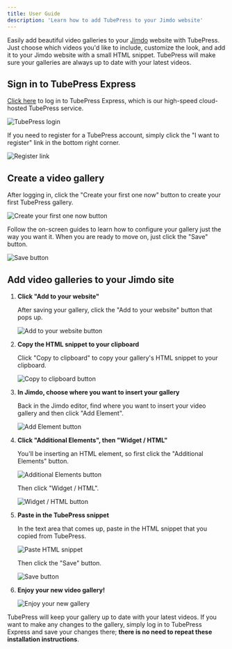 ```yaml
---
title: User Guide
description: 'Learn how to add TubePress to your Jimdo website'
---
```


Easily add beautiful video galleries to your [Jimdo](https://www.jimdo.com/) website with TubePress. Just choose which videos you'd like to include, customize the look, and add it to your Jimdo website with a small HTML snippet. TubePress will make sure your galleries are always up to date with your latest videos.

## Sign in to TubePress Express

[Click here](https://dashboard.tubepress.com/) to log in to TubePress Express, which is our high-speed cloud-hosted TubePress service.

![TubePress login](img/00-login.png)

If you need to register for a TubePress account, simply click the "I want to register" link in the bottom right corner.

![Register link](img/01-register.png)

## Create a video gallery

After logging in, click the "Create your first one now" button to create your first TubePress gallery.

![Create your first one now button](img/02-create-first-gallery.png)
 
Follow the on-screen guides to learn how to configure your gallery just the way you want it. When you are ready to move on, just click the "Save" button.

![Save button](img/03-save-first-gallery.png)

## Add video galleries to your Jimdo site
 
1. **Click "Add to your website"**

    After saving your gallery, click the "Add to your website" button that pops up.

    ![Add to your website button](img/04-add-to-website.png)
 
1. **Copy the HTML snippet to your clipboard**

    Click "Copy to clipboard" to copy your gallery's HTML snippet to your clipboard.

    ![Copy to clipboard button](img/05-copy-snippet.png)
 
1. **In Jimdo, choose where you want to insert your gallery**

    Back in the Jimdo editor, find where you want to insert your video gallery and then click "Add Element".

    ![Add Element button](img/06-choose-location.png)

1. **Click "Additional Elements", then "Widget / HTML"**

    You'll be inserting an HTML element, so first click the "Additional Elements" button.

    ![Additional Elements button](img/07-additional-elements.png)
 
    Then click "Widget / HTML".

    ![Widget / HTML button](img/08-widget-html.png)

1. **Paste in the TubePress snippet**

    In the text area that comes up, paste in the HTML snippet that you copied from TubePress.

    ![Paste HTML snippet](img/09-paste.png)
 
    Then click the "Save" button.

    ![Save button](img/10-save-snippet.png)
 
1. **Enjoy your new video gallery!**

    ![Enjoy your new gallery](img/11-done.png)

TubePress will keep your gallery up to date with your latest videos. If you want to make any changes to the gallery, simply log in to TubePress Express and save your changes there; **there is no need to repeat these installation instructions**.
